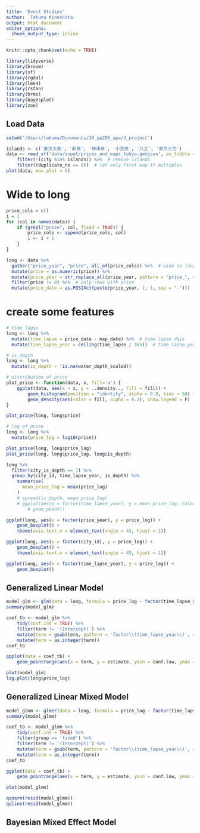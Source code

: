 ```yaml
---
title: 'Event Studies'
author: 'Takuma Kinoshita'
output: html_document
editor_options: 
  chunk_output_type: inline
---
```


```r
knitr::opts_chunk$set(echo = TRUE)
```

```r
library(tidyverse)
library(broom)
library(sf)
library(rgdal)
library(lme4)
library(rstan)
library(brms)
library(bayesplot)
library(zoo)
```

## Load Data

```r
setwd("/Users/takuma/Documents/30_pp205_apa/3_project")

islands <- c('東京大島', '新島', '神津島', '小笠原', '八丈', '東京三宅')
data <- read_sf('data/input/prices_and_maps_tokyo.geojson', as_tibble = TRUE) %>%
    filter(!(city %in% islands)) %>%  # remove islands
    filter((duplicate_no == 0))  # lef only first map if multiples
plot(data, max.plot = 6)
```

# Wide to long
```r
price_cols = c()
i = 1
for (col in names(data)) {
    if (grepl("price", col, fixed = TRUE)) {
        price_cols <- append(price_cols, col)
        i <- i + 1
    }
}

long <- data %>% 
  gather("price_year", "price", all_of(price_cols)) %>%  # wide to long
  mutate(price = as.numeric(price)) %>% 
  mutate(price_year = str_replace_all(price_year, pattern = "price_", replacement = "")) %>%  # remove prefix of price_year
  filter(price != 0) %>%  # only rows with price
  mutate(price_date = as.POSIXct(paste(price_year, 1, 1, sep = "-")))  # convert year from string to POSIX
```

# create some features

```r
# time lapse
long <- long %>%
  mutate(time_lapse = price_date - map_date) %>%  # time lapse days
  mutate(time_lapse_year = ceiling(time_lapse / 365))  # time lapse years

# is_depth
long <- long %>% 
  mutate(is_depth = !is.na(water_depth_scaled))
```

```r
# distribution of price
plot_price <- function(data, x, fill='a') {
    ggplot(data, aes(x = x, y = ..density.., fill = fill)) +
        geom_histogram(position = "identity", alpha = 0.9, bins = 50) +
        geom_density(aes(color = fill, alpha = 0.1), show.legend = F)
}

plot_price(long, long$price)

# log of price
long <- long %>% 
  mutate(price_log = log10(price))

plot_price(long, long$price_log)
plot_price(long, long$price_log, long$is_depth)
```

```r
long %>% 
  filter(city_is_depth == 1) %>% 
  group_by(city_id, time_lapse_year, is_depth) %>% 
    summarise(
      mean_price_log = mean(price_log)
    )
    # spread(is_depth, mean_price_log)
    # ggplot(aes(x = factor(time_lapse_year), y = mean_price_log, color = factor(city_id))) +
        # geom_point()
```


```r
ggplot(long, aes(x = factor(price_year), y = price_log)) +
    geom_boxplot() +
    theme(axis.text.x = element_text(angle = 45, hjust = 1))

ggplot(long, aes(x = factor(city_id), y = price_log)) +
    geom_boxplot() +
    theme(axis.text.x = element_text(angle = 45, hjust = 1))

ggplot(long, aes(x = factor(time_lapse_year), y = price_log)) +
    geom_boxplot()
```


## Generalized Linear Model

```r
model_glm <- glm(data = long, formula = price_log ~ factor(time_lapse_year), family = gaussian(link = 'identity'))
summary(model_glm)
```


```r
coef_tb <- model_glm %>% 
    tidy(conf.int = TRUE) %>% 
    filter(term != '(Intercept)') %>% 
    mutate(term = gsub(term, pattern = 'factor\\(time_lapse_year\\)', replacement = '')) %>% 
    mutate(term = as.integer(term))
coef_tb

ggplot(data = coef_tb) +
    geom_pointrange(aes(x = term, y = estimate, ymin = conf.low, ymax = conf.high))
```


```r
plot(model_glm)
lag.plot(long$price_log)
```



## Generalized Linear Mixed Model


```r
model_glmm <- glmer(data = long, formula = price_log ~ factor(time_lapse_year) + (1 | price_year) + (1 | city_id) , family = gaussian(link = 'identity'))
summary(model_glmm)
```


```r
coef_tb <- model_glmm %>% 
    tidy(conf.int = TRUE) %>% 
    filter(group == 'fixed') %>%
    filter(term != '(Intercept)') %>%
    mutate(term = gsub(term, pattern = 'factor\\(time_lapse_year\\)', replacement = '')) %>% 
    mutate(term = as.integer(term))
coef_tb

ggplot(data = coef_tb) +
    geom_pointrange(aes(x = term, y = estimate, ymin = conf.low, ymax = conf.high))
```


```r
plot(model_glmm)

qqnorm(resid(model_glmm))
qqline(resid(model_glmm))
```

## Bayesian Mixed Effect Model

```r

```

